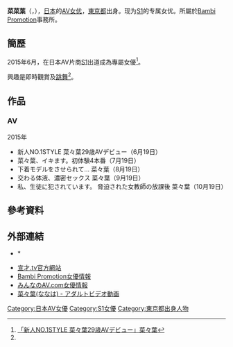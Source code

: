 {{AV女優|
|名前={{lang|ja|菜々葉}}
|ふりがな=ななは
|生年=1986
|生月=4
|生日=20
|出身地={{JPN}}[[東京都|東京都]]
|時点=2015年<ref name="S1">{{Cite web |author= |date= |url=https://www.s1s1s1.com/actress/-/detail/=/id=1030333/ |title=菜々葉 |work=女優情報 |publisher=[[エスワン|エスワン]] |accessdate=2015-06-19}}</ref>
|身長=153
|体重=
|バスト=83
|ウエスト=56
|ヒップ=81
|カップ=E
|血液型=[[A型|A型]]
|股下=
|靴=
|身体備考=美巨乳
|ジャンル=[[AV女優|AV女優]]
|AV出演期間=2015年－
|活動備考=
|他の活動
|その他=
}}

{{japanese|japanese=菜々葉|kana=ななは|romaji=Nanaha}}

'''菜菜葉'''（{{lang-ja|菜々葉}}，{{bd|1986年|4月20日|||}}），[[日本|日本]]的[[AV女优|AV女优]]，[[東京都|東京都]]出身。现为[[S1_(AV公司)|S1]]的专属女优。所屬於[[Bambi_Promotion|Bambi Promotion]]事務所。

== 簡歷 ==
2015年6月，在日本AV片商[[S1_(AV公司)|S1]]出道成為專屬女優<ref>[https://www.s1s1s1.com/works/-/detail/=/cid=snis435/ 「新人NO.1STYLE 菜々葉29歳AVデビュー」菜々葉]</ref>。

興趣是即時觀賞及[[跳舞|跳舞]]<ref name="S1"/>。
== 作品 ==
=== AV ===
; 2015年
* 新人NO.1STYLE 菜々葉29歳AVデビュー（6月19日）
* 菜々葉、イキます。初体験4本番（7月19日）
* 下着モデルをさせられて… 菜々葉（8月19日）
* 交わる体液、濃密セックス 菜々葉（9月19日）
* 私、生徒に犯されています。 脅迫された女教師の放課後 菜々葉（10月19日）

==參考資料==

{{Reflist}}

== 外部連結 ==
* {{Twitter|nanaha_nanaha| 菜菜葉}}*
* [http://senzai.tv/m_detail.asp?idx=14820 宣才.tv官方網站]{{dead link|date=2018年1月 |bot=InternetArchiveBot |fix-attempted=yes }}
* [https://web.archive.org/web/20160403020231/http://www.bambi.ne.jp/official/nanaha.html Bambi Promotion女優情報] 
* [http://www.minnano-av.com/actress123532.html みんなのAV.com女優情報]
* [http://www.dmm.co.jp/digital/videoa/-/list/=/article=actress/id=1030333/ 菜々葉(ななは) - アダルトビデオ動画]

{{DEFAULTSORT:Nanaha}}
[[Category:日本AV女優|Category:日本AV女優]]
[[Category:S1女優|Category:S1女優]]
[[Category:東京都出身人物|Category:東京都出身人物]]
